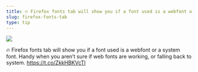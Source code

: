 ```yaml
---
title: 🔥 Firefox fonts tab will show you if a font used is a webfont or a system font. Handy when you aren’t sure if web fonts are working, or falling back to system. https://t.co/ZkkHBKVcTI
slug: firefox-fonts-tab
type: tip
---
```


![](../images/tweets/2018-10-0314.52.35-1047499659613282304-1.jpg)

🔥 Firefox fonts tab will show you if a font used is a webfont or a system font. Handy when you aren’t sure if web fonts are working, or falling back to system. https://t.co/ZkkHBKVcTI
